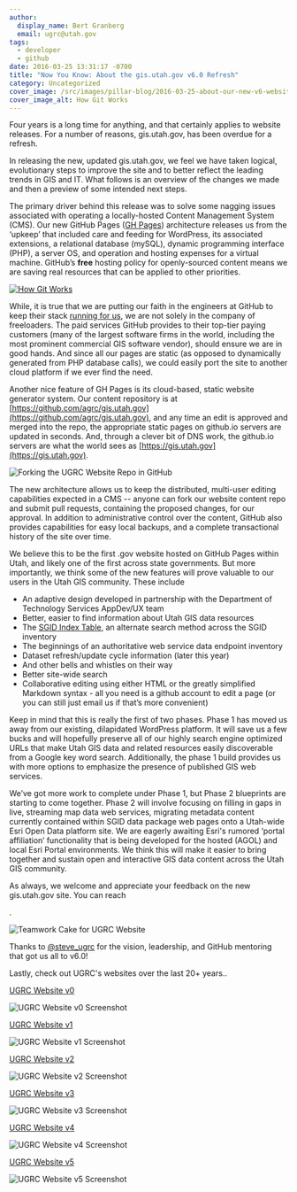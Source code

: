 ```yaml
---
author:
  display_name: Bert Granberg
  email: ugrc@utah.gov
tags:
  - developer
  - github
date: 2016-03-25 13:31:17 -0700
title: "Now You Know: About the gis.utah.gov v6.0 Refresh"
category: Uncategorized
cover_image: /src/images/pillar-blog/2016-03-25-about-our-new-v6-website-in-ghpages/howgitworkssmall.png
cover_image_alt: How Git Works
---
```



Four years is a long time for anything, and that certainly applies to website releases. For a number of reasons, gis.utah.gov, has been overdue for a refresh.

In releasing the new, updated gis.utah.gov, we feel we have taken logical, evolutionary steps to improve the site and to better reflect the leading trends in GIS and IT. What follows is an overview of the changes we made and then a preview of some intended next steps.

The primary driver behind this release was to solve some nagging issues associated with operating a locally-hosted Content Management System (CMS). Our new GitHub Pages ([GH Pages](https://pages.github.com/)) architecture releases us from the ‘upkeep’ that included care and feeding for WordPress, its associated extensions, a relational database (mySQL), dynamic programming interface (PHP), a server OS, and operation and hosting expenses for a virtual machine. GitHub’s **free** hosting policy for openly-sourced content means we are saving real resources that can be applied to other priorities.

[![How Git Works](../../images/pillar-blog/2016-03-25-about-our-new-v6-website-in-ghpages/howgitworkssmall.png)](../../images/pillar-blog/2016-03-25-about-our-new-v6-website-in-ghpages/howgitworks.png)

While, it is true that we are putting our faith in the engineers at GitHub to keep their stack [running for us](https://www.githubstatus.com/), we are not solely in the company of freeloaders. The paid services GitHub provides to their top-tier paying customers (many of the largest software firms in the world, including the most prominent commercial GIS software vendor), should ensure we are in good hands. And since all our pages are static (as opposed to dynamically generated from PHP database calls), we could easily port the site to another cloud platform if we ever find the need.

Another nice feature of GH Pages is its cloud-based, static website generator system. Our content repository is at [https://github.com/agrc/gis.utah.gov](https://github.com/agrc/gis.utah.gov), and any time an edit is approved and merged into the repo, the appropriate static pages on github.io servers are updated in seconds. And, through a clever bit of DNS work, the github.io servers are what the world sees as [https://gis.utah.gov](https://gis.utah.gov).

![Forking the UGRC Website Repo in GitHub](../../images/pillar-blog/2016-03-25-about-our-new-v6-website-in-ghpages/forkingagrc.png)

The new architecture allows us to keep the distributed, multi-user editing capabilities expected in a CMS -- anyone can fork our website content repo and submit pull requests, containing the proposed changes, for our approval. In addition to administrative control over the content, GitHub also provides capabilities for easy local backups, and a complete transactional history of the site over time.

We believe this to be the first .gov website hosted on GitHub Pages within Utah, and likely one of the first across state governments. But more importantly, we think some of the new features will prove valuable to our users in the Utah GIS community. These include

- An adaptive design developed in partnership with the Department of Technology Services AppDev/UX team
- Better, easier to find information about Utah GIS data resources
- The [SGID Index Table](/data/sgid-index/), an alternate search method across the SGID inventory
- The beginnings of an authoritative web service data endpoint inventory
- Dataset refresh/update cycle information (later this year)
- And other bells and whistles on their way
- Better site-wide search
- Collaborative editing using either HTML or the greatly simplified Markdown syntax - all you need is a github account to edit a page (or you can still just email us if that’s more convenient)

Keep in mind that this is really the first of two phases. Phase 1 has moved us away from our existing, dilapidated WordPress platform. It will save us a few bucks and will hopefully preserve all of our highly search engine optimized URLs that make Utah GIS data and related resources easily discoverable from a Google key word search. Additionally, the phase 1 build provides us with more options to emphasize the presence of published GIS web services.

We’ve got more work to complete under Phase 1, but Phase 2 blueprints are starting to come together. Phase 2 will involve focusing on filling in gaps in live, streaming map data web services, migrating metadata content currently contained within SGID data package web pages onto a Utah-wide Esri Open Data platform site. We are eagerly awaiting Esri's rumored ‘portal affiliation’ functionality that is being developed for the hosted (AGOL) and local Esri Portal environments. We think this will make it easier to bring together and sustain open and interactive GIS data content across the Utah GIS community.

As always, we welcome and appreciate your feedback on the new gis.utah.gov site. You can reach

<Contacts inline subject={frontmatter.title} contactKey="ugrc" />.

![Teamwork Cake for UGRC Website](../../images/pillar-blog/2016-03-25-about-our-new-v6-website-in-ghpages/teamwork.png)

Thanks to [@steve_ugrc](https://twitter.com/steve_ugrc) for the vision, leadership, and GitHub mentoring that got us all to v6.0!

Lastly, check out UGRC's websites over the last 20+ years..

<a href="https://web.archive.org/web/19970716211113/http://www.agr.state.ut.us/">UGRC Website v0</a>

![UGRC Website v0 Screenshot](../../images/pillar-blog/2016-03-25-about-our-new-v6-website-in-ghpages/agrcwebsitev0.png)

<a href="https://web.archive.org/web/19981201214147/http://www.its.state.ut.us/agrc/">UGRC Website v1</a>

![UGRC Website v1 Screenshot](../../images/pillar-blog/2016-03-25-about-our-new-v6-website-in-ghpages/agrcwebsitev1.png)

<a href="https://web.archive.org/web/20030214191929/http://gis.utah.gov/">UGRC Website v2</a>

![UGRC Website v2 Screenshot](../../images/pillar-blog/2016-03-25-about-our-new-v6-website-in-ghpages/agrcwebsitev2.png)

<a href="https://web.archive.org/web/20030214191929/http://gis.utah.gov/">UGRC Website v3</a>

![UGRC Website v3 Screenshot](../../images/pillar-blog/2016-03-25-about-our-new-v6-website-in-ghpages/agrcwebsitev3.png)

<a href="https://web.archive.org/web/20090323175622/http://gis.utah.gov/">UGRC Website v4</a>

![UGRC Website v4 Screenshot](../../images/pillar-blog/2016-03-25-about-our-new-v6-website-in-ghpages/agrcwebsitev4.png)

<a href="https://web.archive.org/web/20140701075235/http://gis.utah.gov/">UGRC Website v5</a>

![UGRC Website v5 Screenshot](../../images/pillar-blog/2016-03-25-about-our-new-v6-website-in-ghpages/agrcwebsitev5.png)
